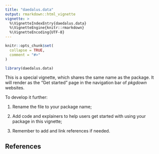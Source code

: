 ```yaml
---
title: "daedalus.data"
output: rmarkdown::html_vignette
vignette: >
  %\VignetteIndexEntry{daedalus.data}
  %\VignetteEngine{knitr::rmarkdown}
  %\VignetteEncoding{UTF-8}
---
```


```r
knitr::opts_chunk$set(
  collapse = TRUE,
  comment = "#>"
)
```

```r
library(daedalus.data)
```

This is a special vignette, which shares the same name as the package.
It will render as the "Get started" page in the navigation bar of _pkgdown_ websites.

To develop it further:

1. Rename the file to your package name;

2. Add code and explainers to help users get started with using your package in this vignette;

3. Remember to add and link references if needed.

## References
